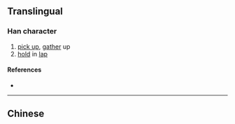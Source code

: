 {{character info/new}}
{{also|擷}}
==Translingual==

===Han character===
{{Han char|rn=64|rad=手|as=12|sn=15|four=|canj=QGRO|ids=⿰扌颉}}

# [[pick up]], [[gather]] up
# [[hold]] in [[lap]]

====References====
* {{Han ref|kx=0457.161|hdz=31953.030|uh=64B7|ud=25783}}

----

==Chinese==
{{zh-see|擷}}